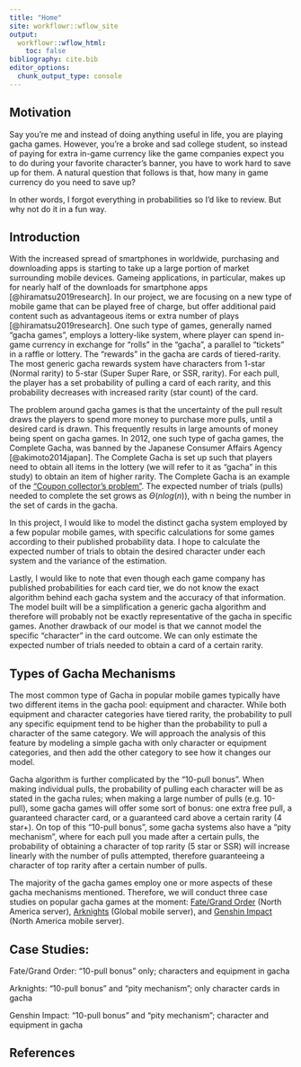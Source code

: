 ```yaml
---
title: "Home"
site: workflowr::wflow_site
output:
  workflowr::wflow_html:
    toc: false
bibliography: cite.bib
editor_options:
  chunk_output_type: console
---
```


## Motivation

Say you're me and instead of doing anything useful in life, you are playing gacha games. However, you're a broke and sad college student, so instead of paying for extra in-game currency like the game companies expect you to do during your favorite character's banner, you have to work hard to save up for them. A natural question that follows is that, how many in game currency do you need to save up? 

In other words, I forgot everything in probabilities so I'd like to review. But why not do it in a fun way. 


## Introduction

With the increased spread of smartphones in worldwide, purchasing and downloading apps is starting to take up a large portion of market surrounding mobile devices. Gameing applications, in particular, makes up for nearly half of the downloads for smartphone apps [@hiramatsu2019research]. In our project, we are focusing on a new type of mobile game that can be played free of charge, but offer additional paid content such as advantageous items or extra number of plays [@hiramatsu2019research]. One such type of games, generally named "gacha games", employs a lottery-like system, where player can spend in-game currency in exchange for "rolls" in the "gacha", a parallel to "tickets" in a raffle or lottery. The "rewards" in the gacha are cards of tiered-rarity. The most generic gacha rewards system have characters from 1-star (Normal rarity) to 5-star (Super Super Rare, or SSR, rarity). For each pull, the player has a set probability of pulling a card of each rarity, and this probability decreases with increased rarity (star count) of the card. 

The problem around gacha games is that the uncertainty of the pull result draws the players to spend more money to purchase more pulls, until a desired card is drawn. This frequently results in large amounts of money being spent on gacha games. In 2012, one such type of gacha games, the Complete Gacha, was banned by the Japanese Consumer Affairs Agency [@akimoto2014japan]. The Complete Gacha is set up such that players need to obtain all items in the lottery (we will refer to it as "gacha" in this study) to obtain an item of higher rarity. The Complete Gacha is an example of the ["Coupon collector's problem"](https://en.wikipedia.org/wiki/Coupon_collector%27s_problem). The expected number of trials (pulls) needed to complete the set grows as $\Theta(nlog(n))$, with n being the number in the set of cards in the gacha. 

In this project, I would like to model the distinct gacha system employed by a few popular mobile games, with specific calculations for some games according to their published probability data. I hope to calculate the expected number of trials to obtain the desired character under each system and the variance of the estimation.

Lastly, I would like to note that even though each game company has published probabilities for each card tier, we do not know the exact algorithm behind each gacha system and the accuracy of that information. The model built will be a simplification a generic gacha algorithm and therefore will probably not be exactly representative of the gacha in specific games. Another drawback of our model is that we cannot model the specific "character" in the card outcome. We can only estimate the expected number of trials needed to obtain a card of a certain rarity. 


## Types of Gacha Mechanisms

The most common type of Gacha in popular mobile games typically have two different items in the gacha pool: equipment and character. While both equipment and character categories have tiered rarity, the probability to pull any specific equipment tend to be higher than the probability to pull a character of the same category. We will approach the analysis of this feature by modeling a simple gacha with only character or equipment categories, and then add the other category to see how it changes our model. 

Gacha algorithm is further complicated by the "10-pull bonus". When making individual pulls, the probability of pulling each character will be as stated in the gacha rules; when making a large number of pulls (e.g. 10-pull), some gacha games will offer some sort of bonus: one extra free pull, a guaranteed character card, or a guaranteed card above a certain rarity (4 star+). On top of this "10-pull bonus", some gacha systems also have a "pity mechanism", where for each pull you made after a certain pulls, the probability of obtaining a character of top rarity (5 star or SSR) will increase linearly with the number of pulls attempted, therefore guaranteeing a character of top rarity after a certain number of pulls. 

The majority of the gacha games employ one or more aspects of these gacha mechanisms mentioned. Therefore, we will conduct three case studies on popular gacha games at the moment: [Fate/Grand Order](https://fate-go.us/) (North America server), [Arknights](https://www.arknights.global/) (Global mobile server), and [Genshin Impact](https://genshin.mihoyo.com/en) (North America mobile server). 

## Case Studies: 

Fate/Grand Order: "10-pull bonus" only; characters and equipment in gacha

Arknights: "10-pull bonus" and "pity mechanism"; only character cards in gacha

Genshin Impact: "10-pull bonus" and "pity mechanism"; character and equipment in gacha




## References

